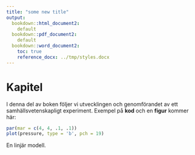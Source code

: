 ```yaml
---
title: "some new title"
output:
  bookdown::html_document2: 
    default
  bookdown::pdf_document2:
    default
  bookdown::word_document2:
    toc: true
    reference_docx: ../tmp/styles.docx
---
```


# Kapitel
I denna del av boken följer vi utvecklingen och genomförandet av ett samhällsvetenskapligt experiment. Exempel på **kod** och en **figur** kommer här:

```r
par(mar = c(4, 4, .1, .1))
plot(pressure, type = 'b', pch = 19)
```

En linjär modell.

